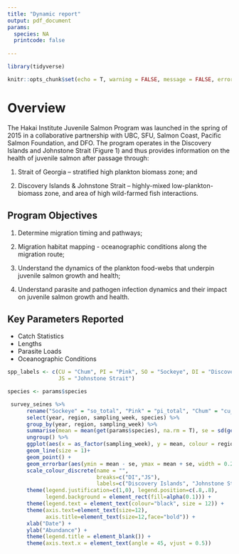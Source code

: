 ```yaml
---
title: "Dynamic report"
output: pdf_document
params:
  species: NA
  printcode: false
  
---
```


```r
library(tidyverse)

knitr::opts_chunk$set(echo = T, warning = FALSE, message = FALSE, error = FALSE)
```

# Overview

The Hakai Institute Juvenile Salmon Program was launched in the spring of 2015 in a collaborative partnership with UBC, SFU, Salmon Coast, Pacific Salmon Foundation, and DFO. The program operates in the Discovery Islands and Johnstone Strait (Figure 1) and thus provides information on the health of juvenile salmon after passage through: 

1) Strait of Georgia – stratified high plankton biomass zone; and 

2) Discovery Islands & Johnstone Strait – highly-mixed low-plankton-biomass zone, and area of high wild-farmed fish interactions.

## Program Objectives

1) Determine migration timing and pathways; 

2) Migration habitat mapping - oceanographic conditions along the migration route;

3) Understand the dynamics of the plankton food-webs that underpin juvenile salmon growth and
health;

4) Understand parasite and pathogen infection dynamics and their impact on juvenile salmon growth and
health.

## Key Parameters Reported
* Catch Statistics
* Lengths
* Parasite Loads
* Oceanographic Conditions


```r
spp_labels <- c(CU = "Chum", PI = "Pink", SO = "Sockeye", DI = "Discovery Islands",
                JS = "Johnstone Strait")
```


```r
species <- params$species

 survey_seines %>%
      rename("Sockeye" = "so_total", "Pink" = "pi_total", "Chum" = "cu_total") %>% 
      select(year, region, sampling_week, species) %>%
      group_by(year, region, sampling_week) %>%
      summarise(mean = mean(get(params$species), na.rm = T), se = sd(get(params$species)) / sqrt(n())) %>%
      ungroup() %>%
      ggplot(aes(x = as_factor(sampling_week), y = mean, colour = region, group = region))+
      geom_line(size = 1)+
      geom_point() +
      geom_errorbar(aes(ymin = mean - se, ymax = mean + se, width = 0.2)) +
      scale_colour_discrete(name = "",
                            breaks=c("DI","JS"),
                            labels=c("Discovery Islands", "Johnstone Strait"))+
      theme(legend.justification=c(1,0), legend.position=c(.8,.8),
            legend.background = element_rect(fill=alpha(0.1))) +
      theme(legend.text = element_text(colour="black", size = 12)) +
      theme(axis.text=element_text(size=12),
            axis.title=element_text(size=12,face="bold")) +
      xlab("Date") +
      ylab("Abundance") +
      theme(legend.title = element_blank()) +
      theme(axis.text.x = element_text(angle = 45, vjust = 0.5))
```